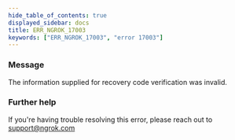 ```yaml
---
hide_table_of_contents: true
displayed_sidebar: docs
title: ERR_NGROK_17003
keywords: ["ERR_NGROK_17003", "error 17003"]
---
```


### Message

The information supplied for recovery code verification was invalid.

### Further help

If you're having trouble resolving this error, please reach out to [support@ngrok.com](mailto:support@ngrok.com?subject=Help%20with%20ERR_NGROK_17003)
